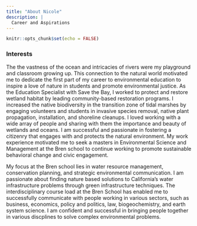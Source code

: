 ```yaml
---
title: "About Nicole"
description: |
  Career and Aspirations 
---
```


```r
knitr::opts_chunk$set(echo = FALSE)
```

### Interests
The the vastness of the ocean and intricacies of rivers were my playground and classroom growing up. This connection to the natural world motivated me to dedicate the first part of my career to environmental education to inspire a love of nature in students and promote environmental justice. As the Education Specialist with Save the Bay, I worked to protect and restore wetland habitat by leading community-based restoration programs. I increased the native biodiversity in the transition zone of tidal marshes by engaging volunteers and students in invasive species removal, native plant propagation, installation, and shoreline cleanups. I loved working with a wide array of people and sharing with them the importance and beauty of wetlands and oceans. I am successful and passionate in fostering a citizenry that engages with and protects the natural environment. My work experience motivated me to seek a masters in Environmental Science and Management at the Bren school to continue working to promote sustainable behavioral change and civic engagement. 

My focus at the Bren school lies in water resource management, conservation planning, and strategic environmental communication. I am passionate about finding nature based solutions to California's water infrastructure problems through green infrastructure techniques. The interdisciplinary course load at the Bren School has enabled me to successfully communicate with people working in various sectors, such as business, economics, policy and politics, law, biogeochemistry, and earth system science. I am confident and successful in bringing people together in various discplines to solve complex environmental problems.

